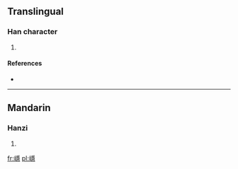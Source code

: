 ==Translingual==

===Han character===
{{Han char|rn=46|rad=山|as=14|sn=17|four=|canj=山月一心 (UBMP)}}

# {{defn|Han|sort=山14}}

====References====
* {{Han ref|kx=0321.330|dkj=08568|dj=0622.060|hdz=10802.220|uh=5DBE|ud=23998}}

----

==Mandarin==

===Hanzi===
{{cmn-hanzi|pin=[[yǐn]] ([[yin3]])|wg=yin<sup>3</sup>}}

# {{defn|Mandarin|sort=山14}}

[[fr:嶾]]
[[pl:嶾]]